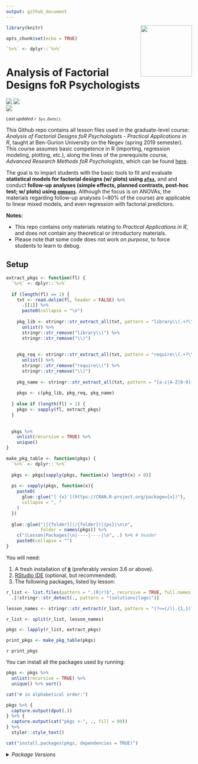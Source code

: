 ```yaml
---
output: github_document
---
```


<img src='logo/BGUHex.png' align="right" height="139" />

```r
library(knitr)

opts_chunk$set(echo = TRUE)

`%>%` <- dplyr::`%>%`
```

# Analysis of Factorial Designs foR Psychologists

[![](https://img.shields.io/badge/Open%20Educational%20Resources-Compatable-brightgreen)](https://creativecommons.org/about/program-areas/education-oer/)
[![](https://img.shields.io/badge/CC-BY--NC%204.0-lightgray)](http://creativecommons.org/licenses/by-nc/4.0/)  
[![](https://img.shields.io/badge/Language-R-blue)](http://cran.r-project.org/)

<sub>*Last updated `r Sys.Date()`.*</sub>

This Github repo contains all lesson files used in the graduate-level course: *Analysis of Factorial Designs foR Psychologists - Practical Applications in R*, taught at Ben-Gurion University on the Negev (spring 2019 semester). This course assumes basic competence in R (importing, regression modeling, plotting, etc.), along the lines of the prerequisite course, *Advanced Research Methods foR Psychologists*, which can be found [here](https://github.com/mattansb/Advanced-Research-Methods-foR-Psychologists).

The goal is to impart students with the basic tools to fit and evaluate **statistical models for factorial designs (w/ plots) using [`afex`](https://afex.singmann.science/)**, and and conduct **follow-up analyses (simple effects, planned contrasts, post-hoc test; w/ plots) using [`emmeans`](https://cran.r-project.org/package=emmeans)**. Although the focus is on ANOVAs, the materials regarding follow-up analyses (\~80\% of the course) are applicable to linear mixed models, and even regression with factorial predictors.

**Notes:**  

- This repo contains only materials relating to *Practical Applications in R*, and does not contain any theoretical or introductory materials.  
- Please note that some code does not work *on purpose*, to force students to learn to debug.

## Setup

```r
extract_pkgs <- function(fl) {
  `%>%` <- dplyr::`%>%`
  
  if (length(fl) == 1) {
    txt <- read.delim(fl, header = FALSE) %>% 
      .[[1]] %>% 
      paste0(collapse = "\n")
    
    pkg_lib <- stringr::str_extract_all(txt, pattern = "library\\(.+?\\)") %>% 
      unlist() %>% 
      stringr::str_remove("library\\(") %>% 
      stringr::str_remove("\\)")
    
    
    pkg_req <- stringr::str_extract_all(txt, pattern = "require\\(.+?\\)") %>% 
      unlist() %>% 
      stringr::str_remove("require\\(") %>% 
      stringr::str_remove("\\)")
    
    pkg_name <- stringr::str_extract_all(txt, pattern = "[a-z|A-Z|0-9]{1,}(?=\\:\\:)")
    
    pkgs <- c(pkg_lib, pkg_req, pkg_name)
    
  } else if (length(fl) > 1) {
    pkgs <- sapply(fl, extract_pkgs)
  }
  
  
  pkgs %>%
    unlist(recursive = TRUE) %>%
    unique()
}

make_pkg_table <- function(pkgs) {
  `%>%` <- dplyr::`%>%`
  
  pkgs <- pkgs[sapply(pkgs, function(x) length(x) > 0)]
  
  ps <- sapply(pkgs, function(x){
    paste0(
      glue::glue("[`{x}`](https://CRAN.R-project.org/package={x})"),
      collapse = ", "
    )
  })
  
  glue::glue("|[{folder}](/{folder})|{ps}|\n\n",
             folder = names(pkgs)) %>% 
    c("|Lesson|Packages|\n|----|----|\n", .) %>% # header
    paste0(collapse = "")
}
```


You will need:

1. A fresh installation of [**`R`**](https://cran.r-project.org/) (preferably version 3.6 or above).
2. [RStudio IDE](https://www.rstudio.com/products/rstudio/download/) (optional, but recommended).
3. The following packages, listed by lesson:

```r
r_list <- list.files(pattern = ".(R|r)$", recursive = TRUE, full.names = TRUE) %>% 
  .[!stringr::str_detect(., pattern = "(solutions|logo)")]

lesson_names <- stringr::str_extract(r_list, pattern = "(?<=(/)).{1,}(?=(/))")

r_list <- split(r_list, lesson_names)

pkgs <- lapply(r_list, extract_pkgs)

print_pkgs <- make_pkg_table(pkgs)

```

`r print_pkgs`

You can install all the packages used by running:

```r

pkgs <- pkgs %>% 
  unlist(recursive = TRUE) %>% 
  unique() %>% sort()

cat("# in alphabetical order:")

pkgs %>% {
  capture.output(dput(.))
} %>% {
  capture.output(cat("pkgs <-", ., fill = 80))
} %>%
  styler::style_text()

cat("install.packages(pkgs, dependencies = TRUE)")
```

<details>
<summary><i>Package Versions</i></summary>
The package versions used here:
```r
packinfo <- installed.packages(fields = c("Package", "Version"))

get_src <- function(pkg) {
  pd <- packageDescription(pkg)
  if (is.null(src <- pd$Repository)) {
    if (!is.null(src <- pd$GithubRepo)) {
      src <- paste0("Github: ",pd$GithubUsername,"/",src)
    } else {
      src <- "Dev"
    }
  }
  return(src)
}

V <- packinfo[pkgs,"Version"]
src <- sapply(pkgs, get_src)
# setNames(paste0(V, " (", src,")"), pkgs)

v_info <- paste0(glue::glue(" - `{pkgs}` {V} (*{src}*)"), collapse = "\n")
```

`r v_info`

</details>
